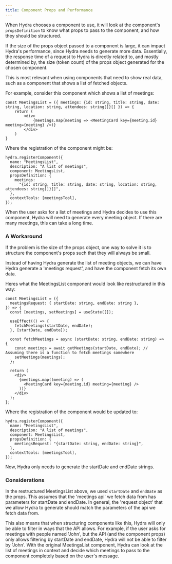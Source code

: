 ```yaml
---
title: Component Props and Performance
---
```


When Hydra chooses a component to use, it will look at the component's `propsDefinition` to know what props to pass to the component, and how they should be structured.

If the size of the props object passed to a component is large, it can impact Hydra's performance, since Hydra needs to generate more data. Essentially, the response time of a request to Hydra is directly related to, and mostly determined by, the size (token count) of the props object generated for the chosen component.

This is most relevant when using components that need to show real data, such as a component that shows a list of fetched objects.

For example, consider this component which shows a list of meetings:

```tsx
const MeetingsList = ({ meetings: {id: string, title: string, date: string, location: string, attendees: string[]}[] }) => {
    return (
        <div>
            {meetings.map(meeting => <MeetingCard key={meeting.id} meeting={meeting} />)}
        </div>
    )
}
```

Where the registration of the component might be:

```tsx
hydra.registerComponent({
  name: "MeetingsList",
  description: "A list of meetings",
  component: MeetingsList,
  propsDefinition: {
    meetings:
      "{id: string, title: string, date: string, location: string, attendees: string[]}[]",
  },
  contextTools: [meetingsTool],
});
```

When the user asks for a list of meetings and Hydra decides to use this component, Hydra will need to generate every meeting object. If there are many meetings, this can take a long time.

### A Workaround

If the problem is the size of the props object, one way to solve it is to structure the component's props such that they will always be small.

Instead of having Hydra generate the list of meeting objects, we can have Hydra generate a 'meetings request', and have the component fetch its own data.

Heres what the MeetingsList component would look like restructured in this way:

```tsx
const MeetingsList = ({
  meetingsRequest: { startDate: string, endDate: string },
}) => {
  const [meetings, setMeetings] = useState([]);

  useEffect(() => {
    fetchMeetings(startDate, endDate);
  }, [startDate, endDate]);

  const fetchMeetings = async (startDate: string, endDate: string) => {
    const meetings = await getMeetings(startDate, endDate); // Assuming there is a function to fetch meetings somewhere
    setMeetings(meetings);
  };

  return (
    <div>
      {meetings.map((meeting) => (
        <MeetingCard key={meeting.id} meeting={meeting} />
      ))}
    </div>
  );
};
```

Where the registration of the component would be updated to:

```tsx
hydra.registerComponent({
  name: "MeetingsList",
  description: "A list of meetings",
  component: MeetingsList,
  propsDefinition: {
    meetingsRequest: "{startDate: string, endDate: string}",
  },
  contextTools: [meetingsTool],
});
```

Now, Hydra only needs to generate the startDate and endDate strings.

### Considerations

In the restructured MeetingsList above, we used `startDate` and `endDate` as the props. This assumes that the 'meetings api' we fetch data from has parameters for startDate and endDate. In general, the 'request object' that we allow Hydra to generate should match the parameters of the api we fetch data from.

This also means that when structuring components like this, Hydra will only be able to filter in ways that the API allows. For example, if the user asks for meetings with people named 'John', but the API (and the component props) only allows filtering by startDate and endDate, Hydra will not be able to filter by 'John'. With the original MeetingsList component, Hydra can look at the list of meetings in context and decide which meetings to pass to the component completely based on the user's message.
